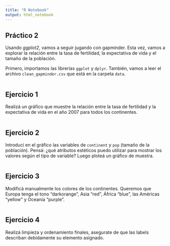 ```yaml
---
title: "R Notebook"
output: html_notebook
---
```

## Práctico 2

Usando *ggplot2*, vamos a seguir jugando con gapminder. Esta vez, vamos a explorar la relación entre la tasa de fertilidad, la expectativa de vida y el tamaño de la población. 

Primero, importamos las librerías `ggplot` y `dplyr`. También, vamos a leer el archivo `clean_gapminder.csv` que está en la carpeta `data`. 

```r
```


## Ejercicio 1

Realizá un gráfico que muestre la relación entre la tasa de fertilidad y la expectativa de vida en el año 2007 para todos los continentes. 

```r
```

## Ejercicio 2

Introducí en el gráfico las variables de `continent` y `pop` (tamaño de la población). Pensá: ¿qué atributos estéticos puedo utilizar para mostrar los valores según el tipo de variable? Luego ploteá un gráfico de muestra.

```r
```

## Ejercicio 3

Modificá manualmente los colores de los continentes. Queremos que Europa tenga el tono "darkorange", Asia "red", África "blue", las Américas "yellow" y Oceanía "purple". 

```r
```



## Ejercicio 4

Realizá limpieza y ordenamiento finales, asegurate de que las labels describan debidamente su elemento asignado. 

```r
```

